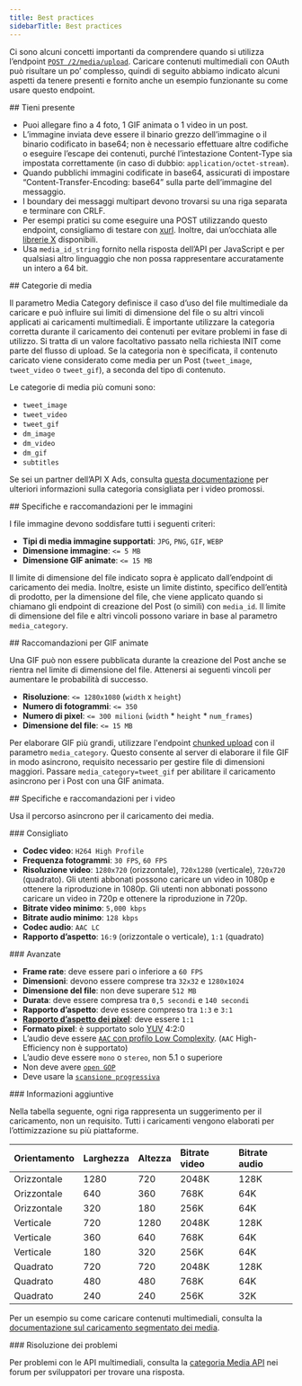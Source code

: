 ```yaml
---
title: Best practices
sidebarTitle: Best practices
---
```


Ci sono alcuni concetti importanti da comprendere quando si utilizza l’endpoint [`POST /2/media/upload`](/it/x-api/media/media-upload). Caricare contenuti multimediali con OAuth può risultare un po’ complesso, quindi di seguito abbiamo indicato alcuni aspetti da tenere presenti e fornito anche un esempio funzionante su come usare questo endpoint.

<div id="keep-in-mind">
  ## Tieni presente
</div>

- Puoi allegare fino a 4 foto, 1 GIF animata o 1 video in un post.
- L’immagine inviata deve essere il binario grezzo dell’immagine o il binario codificato in base64; non è necessario effettuare altre codifiche o eseguire l’escape dei contenuti, purché l’intestazione Content-Type sia impostata correttamente (in caso di dubbio: `application/octet-stream`).
- Quando pubblichi immagini codificate in base64, assicurati di impostare “Content-Transfer-Encoding: base64” sulla parte dell’immagine del messaggio.
- I boundary dei messaggi multipart devono trovarsi su una riga separata e terminare con CRLF.
- Per esempi pratici su come eseguire una POST utilizzando questo endpoint, consigliamo di testare con [xurl](https://github.com/xdevplatform/xurl). Inoltre, dai un’occhiata alle [librerie X](/it/resources/tools-and-libraries) disponibili.
- Usa `media_id_string` fornito nella risposta dell’API per JavaScript e per qualsiasi altro linguaggio che non possa rappresentare accuratamente un intero a 64 bit.

<div id="media-categories">
  ## Categorie di media
</div>

Il parametro Media Category definisce il caso d’uso del file multimediale da caricare e può influire sui limiti di dimensione del file o su altri vincoli applicati ai caricamenti multimediali. È importante utilizzare la categoria corretta durante il caricamento dei contenuti per evitare problemi in fase di utilizzo. Si tratta di un valore facoltativo passato nella richiesta INIT come parte del flusso di upload. Se la categoria non è specificata, il contenuto caricato viene considerato come media per un Post (`tweet_image`, `tweet_video` o `tweet_gif`), a seconda del tipo di contenuto.

Le categorie di media più comuni sono:

- `tweet_image`
- `tweet_video`
- `tweet_gif`
- `dm_image`
- `dm_video`
- `dm_gif`
- `subtitles`

Se sei un partner dell’API X Ads, consulta [questa documentazione](/it/x-ads-api/creatives#promoted-video) per ulteriori informazioni sulla categoria consigliata per i video promossi.

<div id="image-specifications-and-recommendations">
  ## Specifiche e raccomandazioni per le immagini
</div>

I file immagine devono soddisfare tutti i seguenti criteri:

- **Tipi di media immagine supportati**: `JPG`, `PNG`, `GIF`, `WEBP`
- **Dimensione immagine**: `<= 5 MB`
- **Dimensione GIF animate**: `<= 15 MB`

Il limite di dimensione del file indicato sopra è applicato dall’endpoint di caricamento dei media. Inoltre, esiste un limite distinto, specifico dell’entità di prodotto, per la dimensione del file, che viene applicato quando si chiamano gli endpoint di creazione del Post (o simili) con `media_id`. Il limite di dimensione del file e altri vincoli possono variare in base al parametro `media_category`.

<div id="animated-gif-recommendations">
  ## Raccomandazioni per GIF animate
</div>

Una GIF può non essere pubblicata durante la creazione del Post anche se rientra nel limite di dimensione del file. Attenersi ai seguenti vincoli per aumentare le probabilità di successo.

- **Risoluzione**: `<= 1280x1080` (`width` x `height`)
- **Numero di fotogrammi**: `<= 350`
- **Numero di pixel**: `<= 300 milioni` (`width` \* `height` \* `num_frames`)
- **Dimensione del file**: `<= 15 MB`

Per elaborare GIF più grandi, utilizzare l'endpoint [chunked upload](/it/x-api/media/quickstart/media-upload-chunked) con il parametro `media_category`. Questo consente al server di elaborare il file GIF in modo asincrono, requisito necessario per gestire file di dimensioni maggiori. Passare `media_category=tweet_gif` per abilitare il caricamento asincrono per i Post con una GIF animata.

<div id="video-specifications-and-recommendations">
  ## Specifiche e raccomandazioni per i video
</div>

Usa il percorso asincrono per il caricamento dei media.

<div id="recommended">
  ### Consigliato
</div>

- **Codec video**: `H264 High Profile`
- **Frequenza fotogrammi**: `30 FPS`, `60 FPS`
- **Risoluzione video**: `1280x720` (orizzontale), `720x1280` (verticale), `720x720` (quadrato). Gli utenti abbonati possono caricare un video in 1080p e ottenere la riproduzione in 1080p. Gli utenti non abbonati possono caricare un video in 720p e ottenere la riproduzione in 720p.
- **Bitrate video minimo**: `5,000 kbps`
- **Bitrate audio minimo**: `128 kbps`
- **Codec audio**: `AAC LC`
- **Rapporto d’aspetto**: `16:9` (orizzontale o verticale), `1:1` (quadrato)

<div id="advanced">
  ### Avanzate
</div>

- **Frame rate**: deve essere pari o inferiore a `60 FPS`
- **Dimensioni**: devono essere comprese tra `32x32` e `1280x1024`
- **Dimensione del file**: non deve superare `512 MB`
- **Durata**: deve essere compresa tra `0,5 secondi` e `140 secondi`
- **Rapporto d’aspetto**: deve essere compreso tra `1:3` e `3:1`
- **[Rapporto d’aspetto dei pixel](https://en.wikipedia.org/wiki/Pixel_aspect_ratio)**: deve essere `1:1`
- **Formato pixel**: è supportato solo [YUV](https://en.wikipedia.org/wiki/YUV) 4:2:0
- L’audio deve essere [`AAC` con profilo Low Complexity](https://en.wikipedia.org/wiki/Advanced_Audio_Coding#Modular_encoding). (`AAC` High-Efficiency non è supportato)
- L’audio deve essere `mono` o `stereo`, non 5.1 o superiore
- Non deve avere [`open GOP`](https://en.wikipedia.org/wiki/Group_of_pictures)
- Deve usare la [`scansione progressiva`](https://en.wikipedia.org/wiki/Progressive_scan)

<div id="additional-information">
  ### Informazioni aggiuntive
</div>

Nella tabella seguente, ogni riga rappresenta un suggerimento per il caricamento, non un requisito. Tutti i caricamenti vengono elaborati per l’ottimizzazione su più piattaforme.

| Orientamento | Larghezza | Altezza | Bitrate video | Bitrate audio |
| :--- | :--- | :--- | :--- | :--- |
| Orizzontale | 1280 | 720 | 2048K | 128K |
| Orizzontale | 640 | 360 | 768K | 64K |
| Orizzontale | 320 | 180 | 256K | 64K |
| Verticale | 720 | 1280 | 2048K | 128K |
| Verticale | 360 | 640 | 768K | 64K |
| Verticale | 180 | 320 | 256K | 64K |
| Quadrato | 720 | 720 | 2048K | 128K |
| Quadrato | 480 | 480 | 768K | 64K |
| Quadrato | 240 | 240 | 256K | 32K |

Per un esempio su come caricare contenuti multimediali, consulta la [documentazione sul caricamento segmentato dei media](/it/x-api/media/quickstart/media-upload-chunked).

<div id="troubleshooting">
  ### Risoluzione dei problemi
</div>

Per problemi con le API multimediali, consulta la [categoria Media API](https://devcommunity.x.com/c/x-api/media-apis) nei forum per sviluppatori per trovare una risposta.